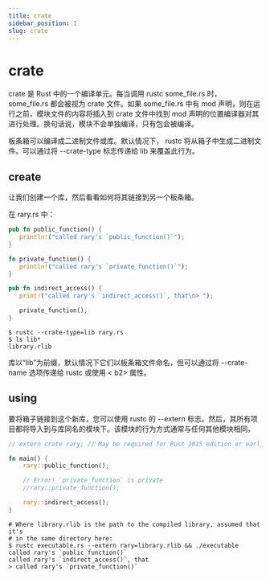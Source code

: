 ```yaml
---
title: crate
sidebar_position: 1
slug: crate
---
```


# crate

crate 是 Rust 中的一个编译单元。每当调用 rustc some_file.rs 时， some_file.rs 都会被视为 crate 文件。如果 some_file.rs 中有 mod 声明，则在运行之前，模块文件的内容将插入到 crate 文件中找到 mod 声明的位置编译器对其进行处理。换句话说，模块不会单独编译，只有包会被编译。

板条箱可以编译成二进制文件或库。默认情况下， rustc 将从箱子中生成二进制文件。可以通过将 --crate-type 标志传递给 lib 来覆盖此行为。

## create

让我们创建一个库，然后看看如何将其链接到另一个板条箱。

在 rary.rs 中：

```rust
pub fn public_function() {
   println!("called rary's `public_function()`");
}

fn private_function() {
   println!("called rary's `private_function()`");
}

pub fn indirect_access() {
   print!("called rary's `indirect_access()`, that\n> ");

   private_function();
}
```

```text title="output"
$ rustc --crate-type=lib rary.rs
$ ls lib*
library.rlib
```
库以“lib”为前缀，默认情况下它们以板条箱文件命名，但可以通过将 --crate-name 选项传递给 rustc 或使用 < b2> 属性。


## using

要将箱子链接到这个新库，您可以使用 rustc 的 --extern 标志。然后，其所有项目都将导入到与库同名的模块下。该模块的行为方式通常与任何其他模块相同。

```rust
// extern crate rary; // May be required for Rust 2015 edition or earlier

fn main() {
    rary::public_function();

    // Error! `private_function` is private
    //rary::private_function();

    rary::indirect_access();
}
```

```text title="output"
# Where library.rlib is the path to the compiled library, assumed that it's
# in the same directory here:
$ rustc executable.rs --extern rary=library.rlib && ./executable 
called rary's `public_function()`
called rary's `indirect_access()`, that
> called rary's `private_function()`
```